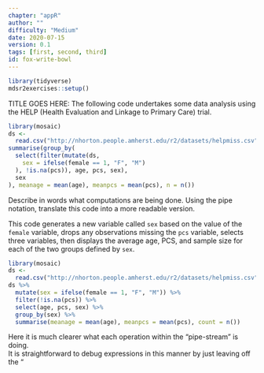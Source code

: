 ```yaml
---
chapter: "appR"
author: ""
difficulty: "Medium"
date: 2020-07-15 
version: 0.1
tags: [first, second, third]
id: fox-write-bowl
---
```


```r
library(tidyverse)
mdsr2exercises::setup()
```

TITLE GOES HERE: The following code undertakes some data analysis using the HELP (Health Evaluation and Linkage to Primary Care) trial.  

```r
library(mosaic)
ds <-
  read.csv("http://nhorton.people.amherst.edu/r2/datasets/helpmiss.csv")
summarise(group_by(
  select(filter(mutate(ds,
    sex = ifelse(female == 1, "F", "M")
  ), !is.na(pcs)), age, pcs, sex),
  sex
), meanage = mean(age), meanpcs = mean(pcs), n = n())
```

Describe in words what computations are being done.
Using the pipe notation, translate this code into a more readable version.

<!--begin-answer-->
This code generates a new variable called `sex` based on the value of the `female` variable, drops any observations missing the `pcs` variable, selects three variables, then displays the average age, PCS, and sample size for each of the two groups defined by `sex`.

```r
library(mosaic)
ds <-
  read.csv("http://nhorton.people.amherst.edu/r2/datasets/helpmiss.csv")
ds %>%
  mutate(sex = ifelse(female == 1, "F", "M")) %>%
  filter(!is.na(pcs)) %>%
  select(age, pcs, sex) %>%
  group_by(sex) %>%
  summarise(meanage = mean(age), meanpcs = mean(pcs), count = n())
```

Here it is much clearer what each operation within the "pipe-stream" is doing.  
It is straightforward to debug expressions in this manner by just leaving off the
"\tt \%>\%" at each line: this will only evaluate the set of functions called
to that point and display the intermediate output.

<!--end-answer-->


